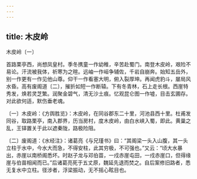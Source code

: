 ```yaml
---
---
---
```

title: 木皮岭
---



木皮岭〔一〕


首路栗亭西，尚想凤皇村。季冬携童一作幼稚，辛苦赴蜀门。南登木皮岭，艰险不易论。汗流被我体，祈寒为之暄。远岫一作峘争辅佐，千岩自崩奔。始知五岳外，别一作更有一作见他山尊。仰干一作看塞大明，俯入裂厚坤。再闻虎豹斗，屡局风水昏。高有废阁道〔二〕，摧折如短一作断辕。下有冬青林，石上走长根。西崖特秀发，焕若灵芝繁。润聚金碧气，清无沙土痕。忆观昆仑图一作墟，目击玄圃存。对此欲何适，默伤垂老魂。

〔一〕木皮岭：《方舆胜览》：木皮岭，在同谷郡东二十里，河池县西十里。杜甫发同谷，取路栗亭，南入郡界，历当房村，度木皮岭，由白水峡入蜀，即此。黄巢之乱，王铎置关于此以遮秦陇，路极险阻。

〔二〕废阁道：《水经注》：诸葛亮《与兄瑾书》曰：“其阁梁一头入山腹，其一头立柱于水中，今水大而急，不得安柱，此其穷极，不可强也。”又云：“顷大水暴出，赤崖以南桥阁悉坏。时赵子龙与邓伯苗，一戍赤崖屯田，一戍赤崖口，但得缘崖与伯苗相闻而已。”后诸葛亮死于五丈原，魏延先退而焚之。自后案修旧路者，悉无复水中立柱。径涉者，浮梁振动，无不摇心眩目也。